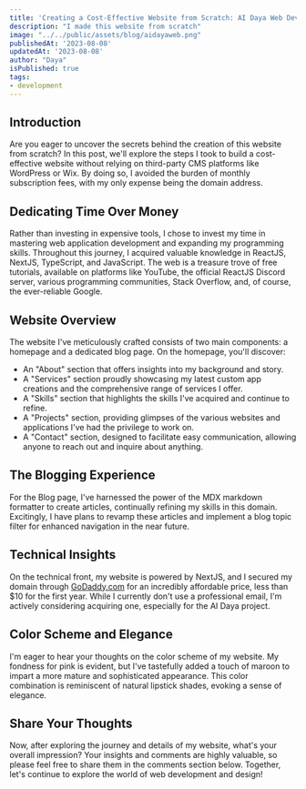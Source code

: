 ```yaml
---
title: 'Creating a Cost-Effective Website from Scratch: AI Daya Web Development'
description: "I made this website from scratch"
image: "../../public/assets/blog/aidayaweb.png"
publishedAt: '2023-08-08'
updatedAt: '2023-08-08'
author: "Daya"
isPublished: true
tags:
- development
---
```


## Introduction
Are you eager to uncover the secrets behind the creation of this website from scratch? 
In this post, we'll explore the steps I took to build a cost-effective website without
 relying on third-party CMS platforms like WordPress or Wix. By doing so, I avoided the burden of 
 monthly subscription fees, with my only expense being the domain address.

## Dedicating Time Over Money
Rather than investing in expensive tools, I chose to invest my time in mastering web application 
development and expanding my programming skills. Throughout this journey, I acquired valuable knowledge 
in ReactJS, NextJS, TypeScript, and JavaScript. The web is a treasure trove of free tutorials, 
available on platforms like YouTube, the official ReactJS Discord server, various programming communities, 
Stack Overflow, and, of course, the ever-reliable Google.

## Website Overview
The website I've meticulously crafted consists of two main components: a homepage and a dedicated 
blog page. On the homepage, you'll discover:

- An "About" section that offers insights into my background and story.
- A "Services" section proudly showcasing my latest custom app creations and the comprehensive range of services I offer.
- A "Skills" section that highlights the skills I've acquired and continue to refine.
- A "Projects" section, providing glimpses of the various websites and applications I've had the privilege to work on.
- A "Contact" section, designed to facilitate easy communication, allowing anyone to reach out and inquire about anything.

## The Blogging Experience
For the Blog page, I've harnessed the power of the MDX markdown formatter to create articles, 
continually refining my skills in this domain. Excitingly, I have plans to revamp these articles 
and implement a blog topic filter for enhanced navigation in the near future.

## Technical Insights
On the technical front, my website is powered by NextJS, and I secured my domain 
through [GoDaddy.com](https://www.godaddy.com/) for an incredibly affordable price, 
less than $10 for the first year. While I currently don't use a professional email, 
I'm actively considering acquiring one, especially for the AI Daya project.

## Color Scheme and Elegance
I'm eager to hear your thoughts on the color scheme of my website. My fondness for pink is evident, 
but I've tastefully added a touch of maroon to impart a more mature and sophisticated appearance. 
This color combination is reminiscent of natural lipstick shades, evoking a sense of elegance.

## Share Your Thoughts
Now, after exploring the journey and details of my website, what's your overall impression? 
Your insights and comments are highly valuable, so please feel free to share them in the comments 
section below. Together, let's continue to explore the world of web development and design!
